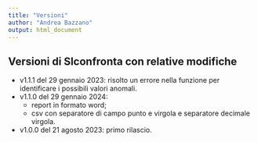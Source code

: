 ```yaml
---
title: "Versioni"
author: "Andrea Bazzano"
output: html_document
---
```


## Versioni di SIconfronta con relative modifiche

-   v1.1.1 del 29 gennaio 2023: risolto un errore nella funzione per identificare i possibili valori anomali.
-   v1.1.0 del 29 gennaio 2024:
    -   report in formato word;
    -   csv con separatore di campo punto e virgola e separatore decimale virgola.
-   v1.0.0 del 21 agosto 2023: primo rilascio.
